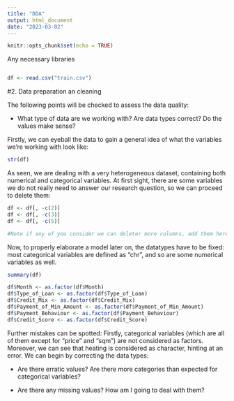 ---
title: "DDA"
output: html_document
date: "2023-03-02"
---

```{r setup, include=FALSE}
knitr::opts_chunk$set(echo = TRUE)
```

Any necessary libraries

```{r}

```

```{r}
df <- read.csv("train.csv")
```


#2. Data preparation an cleaning

The following points will be checked to assess the data quality:

- What type of data are we working with? Are data types correct? Do the values make sense?

Firstly, we can eyeball the data to gain a general idea of what the variables we're working with look like:

```{r}
str(df)
```
As seen, we are dealing with a very heterogeneous dataset, containing both numerical and categorical variables. At first sight, there are some variables we do not really need to answer our research question, so we can proceed to delete them:

```{r}
df <- df[, -c(2)]
df <- df[, -c(3)]
df <- df[, -c(5)]

#Note if any of you consider we can deleter more columns, add them here
```

Now, to properly elaborate a model later on, the datatypes have to be fixed: most categorical variables are defined as "chr", and so are some numerical variables as well.

```{r}
summary(df)
```


```{r}
df$Month <- as.factor(df$Month)
df$Type_of_Loan <- as.factor(df$Type_of_Loan)
df$Credit_Mix <- as.factor(df$Credit_Mix)
df$Payment_of_Min_Amount <- as.factor(df$Payment_of_Min_Amount)
df$Payment_Behaviour <- as.factor(df$Payment_Behaviour)
df$Credit_Score <- as.factor(df$Credit_Score)
```



Further mistakes can be spotted: Firstly, categorical variables (which are all of them except for "price" and "sqm") are not considered as factors. Moreover, we can see that heating is considered as character, hinting at an error. We can begin by correcting the data types:

- Are there erratic values? Are there more categories than expected for categorical variables?

- Are there any missing values? How am I going to deal with them?
